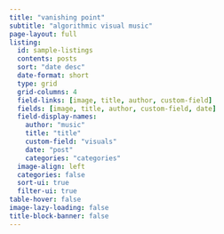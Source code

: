 ```yaml
---
title: "vanishing point"
subtitle: "algorithmic visual music"
page-layout: full
listing:
  id: sample-listings
  contents: posts
  sort: "date desc"
  date-format: short
  type: grid
  grid-columns: 4
  field-links: [image, title, author, custom-field]
  fields: [image, title, author, custom-field, date]
  field-display-names:
    author: "music"
    title: "title"
    custom-field: "visuals"
    date: "post"
    categories: "categories"
  image-align: left
  categories: false
  sort-ui: true
  filter-ui: true
table-hover: false
image-lazy-loading: false
title-block-banner: false
---
```


::: {#sample-listings}
:::

